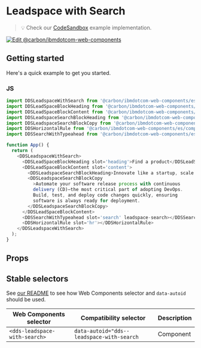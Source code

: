 
# Leadspace with Search

> 💡 Check our
> [CodeSandbox](https://githubbox.com/carbon-design-system/carbon-for-ibm-dotcom/tree/master/packages/web-components/examples/codesandbox/components-react/leadspace-with-search)
> example implementation.

[![Edit @carbon/ibmdotcom-web-components](https://codesandbox.io/static/img/play-codesandbox.svg)](https://githubbox.com/carbon-design-system/carbon-for-ibm-dotcom/tree/master/packages/web-components/examples/codesandbox/components-react/leadspace-with-search)

## Getting started

Here's a quick example to get you started.

### JS

```javascript
import DDSLeadspaceWithSearch from '@carbon/ibmdotcom-web-components/es/components-react/leadspace-with-search/leadspace-with-search.js';
import DDSLeadSpaceBlockHeading from '@carbon/ibmdotcom-web-components/es/components-react/leadspace-block/leadspace-block-heading';
import DDSLeadSpaceBlockContent from '@carbon/ibmdotcom-web-components/es/components-react/leadspace-block/leadspace-block-content';
import DDSLeadspaceSearchBlockHeading from '@carbon/ibmdotcom-web-components/es/components-react/leadspace-with-search/leadspace-search-block-heading';
import DDSLeadspaceSearchBlockCopy from '@carbon/ibmdotcom-web-components/es/components-react/leadspace-with-search/leadspace-search-block-copy';
import DDSHorizontalRule from '@carbon/ibmdotcom-web-components/es/components-react/horizontal-rule/horizontal-rule';
import DDSSearchWithTypeahead from '@carbon/ibmdotcom-web-components/es/components-react/search-with-typeahead/search-with-typeahead';

function App() {
  return (
    <DDSLeadspaceWithSearch>
      <DDSLeadSpaceBlockHeading slot='heading'>Find a product</DDSLeadSpaceBlockHeading>
      <DDSLeadSpaceBlockContent slot='content'>
        <DDSLeadspaceSearchBlockHeading>Innovate like a startup, scale for the enterprise</DDSLeadspaceSearchBlockHeading>
        <DDSLeadspaceSearchBlockCopy
          >Automate your software release process with continuous
          delivery (CD)—the most critical part of adopting DevOps.
          Build, test, and deploy code changes quickly, ensuring
          software is always ready for deployment.
        </DDSLeadspaceSearchBlockCopy>
      </DDSLeadSpaceBlockContent>
      <DDSSearchWithTypeahead slot='search' leadspace-search></DDSSearchWithTypeahead>
      <DDSHorizontalRule slot='hr'></DDSHorizontalRule>
    </DDSLeadspaceWithSearch>
  );
}
```

## Props

<Props of={PropTypesRef} />

## Stable selectors

See [our README](https://github.com/carbon-design-system/carbon-for-ibm-dotcom/tree/master/packages/web-components#stable-selectors-for-analytics-and-integratione2e-testing-in-web-components) to see how Web Components selector and `data-autoid` should be used.

| Web Components selector       | Compatibility selector                    | Description |
| ----------------------------- | ----------------------------------------- | ----------- |
| `<dds-leadspace-with-search>` | `data-autoid="dds--leadspace-with-search` | Component   |

<Description markdown={contributing} />
